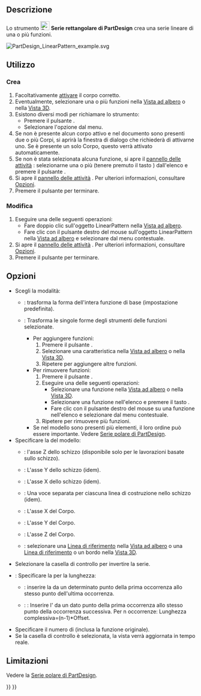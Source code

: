 <languages/>

{{Docnav/it
|[[PartDesign_Mirrored/it|Specchiato]]
|[[PartDesign_PolarPattern/it|Serie polare]]
|[[PartDesign_Workbench/it|PartDesign]]
|IconL=PartDesign_Mirrored.svg
|IconR=PartDesign_PolarPattern.svg
|IconC=Workbench_PartDesign.svg
}}

{{GuiCommand/it
|Name=PartDesign LinearPattern
|Name/it=Serie rettangolare
|MenuLocation=Part Design → Applica un modello → Serie rettangolare
|Workbenches=[[PartDesign_Workbench/it|PartDesign]]
|SeeAlso=[[PartDesign_MultiTransform/it|Multi trasformazione]]
}}

<span id="Description"></span>
==Descrizione==

Lo strumento [[Image:PartDesign_LinearPattern.svg|24px]] '''Serie rettangolare di PartDesign''' crea una serie lineare di una o più funzioni.

[[File:PartDesign LinearPattern example.svg|none]]
{{Caption: un Pad a forma di L (B) creato su un pad di base (A, indicato anche come "supporto") è usato per produrre una serie lineare. A destra viene mostrato il risultato (C).}}

<span id="Usage"></span>
==Utilizzo==

<span id="Create"></span>
=== Crea ===

# Facoltativamente [[PartDesign_Body/it#Stato_attivo|attivare]] il corpo corretto.
# Eventualmente, selezionare una o più funzioni nella [[Tree_view/it|Vista ad albero]] o nella [[3D_view/it|Vista 3D]].
# Esistono diversi modi per richiamare lo strumento:
#* Premere il pulsante {{Button|[[Image:PartDesign_LinearPattern.svg|16px]] [[PartDesign_LinearPattern/it|Serie rettangolare]]}}.
#* Selezionare l'opzione {{MenuCommand|Part Design → Applica un modello → [[Image:PartDesign_LinearPattern.svg|16px]] Serie rettangolare}} dal menu.
# Se non è presente alcun corpo attivo e nel documento sono presenti due o più Corpi, si aprirà la finestra di dialogo {{MenuCommand|Corpo attivo richiesto}} che richiederà di attivarne uno. Se è presente un solo Corpo, questo verrà attivato automaticamente.
# Se non è stata selezionata alcuna funzione, si apre il [[Task_panel/it|pannello delle attività]] {{MenuCommand|Seleziona funzione}}: selezionarne una o più (tenere premuto il tasto {{KEY|Ctrl}}) dall'elenco e premere il pulsante {{Button|OK}}.
# Si apre il [[Task_panel|pannello delle attività]] {{MenuCommand|Parametri SerieLineare}}. Per ulteriori informazioni, consultare [[#Opzioni|Opzioni]].
# Premere il pulsante {{Button|OK}} per terminare.

<span id="Edit"></span>
=== Modifica ===

# Eseguire una delle seguenti operazioni:
#* Fare doppio clic sull'oggetto LinearPattern nella [[Tree_view/it|Vista ad albero]].
#* Fare clic con il pulsante destro del mouse sull'oggetto LinearPattern nella [[Tree_view/it|Vista ad albero]] e selezionare {{MenuCommand|Modifica serie rettangolare}} dal menu contestuale.
# Si apre il [[Task_panel|pannello delle attività]] {{MenuCommand|Parametri SerieLineare}}. Per ulteriori informazioni, consultare [[#Opzioni|Opzioni]].
# Premere il pulsante {{Button|OK}} per terminare.

<span id="Options"></span>
== Opzioni ==

* Scegli la modalità:
** {{MenuCommand|Trasforma corpo}}: trasforma la forma dell'intera funzione di base (impostazione predefinita). {{Version/it|1.0}}
** {{MenuCommand|Strumento per la trasformazione delle forme}}: Trasforma le singole forme degli strumenti delle funzioni selezionate.
*** Per aggiungere funzioni:
***# Premere il pulsante {{Button|Aggiungi funzione}}.
***# Selezionare una caratteristica nella [[Tree_view/it|Vista ad albero]] o nella [[3D_view/it|Vista 3D]].
***# Ripetere per aggiungere altre funzioni.
*** Per rimuovere funzioni:
***# Premere il pulsante {{Button|Rimuovi funzione}}.
***# Eseguire una delle seguenti operazioni:
***#* Selezionare una funzione nella [[Tree_view/it|Vista ad albero]] o nella [[3D_view/it|Vista 3D]].
***#* Selezionare una funzione nell'elenco e premere il tasto {{KEY|Canc}}.
***#* Fare clic con il pulsante destro del mouse su una funzione nell'elenco e selezionare {{MenuCommand|Rimuovi}} dal menu contestuale.
***# Ripetere per rimuovere più funzioni.
*** Se nel modello sono presenti più elementi, il loro ordine può essere importante. Vedere [[PartDesign_PolarPattern/it#Ordine_delle_funzioni|Serie polare di PartDesign]].
* Specificare la {{MenuCommand|Direzione}} del modello:
** {{MenuCommand|Asse normale allo schizzo}}: l'asse Z dello schizzo (disponibile solo per le lavorazioni basate sullo schizzo).
** {{MenuCommand|Asse verticale dello schizzo}}: L'asse Y dello schizzo (idem).
** {{MenuCommand|Asse orizzontale dello schizzo}}: L'asse X dello schizzo (idem).
** {{MenuCommand|Linea di costruzione #}}: Una voce separata per ciascuna linea di costruzione nello schizzo (idem).
** {{MenuCommand|Asse X di base}}: L'asse X del Corpo.
** {{MenuCommand|Asse Y di base}}: L'asse Y del Corpo.
** {{MenuCommand|Asse Z di base}}: L'asse Z del Corpo.
** {{MenuCommand|Seleziona riferimento...}}: selezionare una [[PartDesign_Line|Linea di riferimento]] nella [[Tree_view/it|Vista ad albero]] o una [[PartDesign_Line/it|Linea di riferimento]] o un bordo nella [[3D_view/it|Vista 3D]].
* Selezionare la casella di controllo {{MenuCommand|Direzione inversa}} per invertire la serie.
* {{Version/it|1.0}}: Specificare la {{MenuCommand|Modalità}} per la lunghezza:
** {{MenuCommand|Lunghezza complessiva}}: inserire la {{MenuCommand|Lunghezza}} da un determinato punto della prima occorrenza allo stesso punto dell'ultima occorrenza.
** {{Version/it|1.0}}: {{MenuCommand|Offset}}: Inserire l'{{MenuCommand|Offset}} da un dato punto della prima occorrenza allo stesso punto della occorrenza successiva. Per n occorrenze: Lunghezza complessiva=(n-1)*Offset.
* Specificare il numero di {{MenuCommand|Occorrenze}} (inclusa la funzione originale).
* Se la casella di controllo {{MenuCommand|Aggiorna vista}} è selezionata, la vista verrà aggiornata in tempo reale.

<span id="Limitations"></span>
==Limitazioni==

Vedere la [[PartDesign_PolarPattern/it#Limitazioni|Serie polare di PartDesign]].


{{Docnav/it
|[[PartDesign_Mirrored/it|Specchiato]]
|[[PartDesign_PolarPattern/it|Serie polare]]
|[[PartDesign_Workbench/it|PartDesign]]
|IconL=PartDesign_Mirrored.svg
|IconR=PartDesign_PolarPattern.svg
|IconC=Workbench_PartDesign.svg
}}

{{PartDesign Tools navi{{#translation:}}}}
{{Userdocnavi{{#translation:}}}}